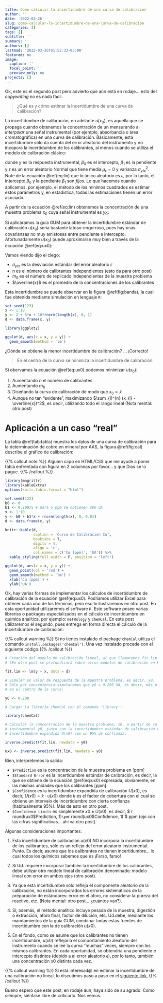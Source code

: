 ```yaml
---
title: Como calcular la incertidumbre de una curva de calibracion
author: ''
date: '2022-03-26'
slug: como-calcular-la-incertidumbre-de-una-curva-de-calibracion
categories: []
tags: []
subtitle: ''
summary: ''
authors: []
lastmod: '2022-03-26T01:52:33-03:00'
featured: no
image:
  caption: ''
  focal_point: ''
  preview_only: no
projects: []
---
```

Ok, este es el segundo post pero advierto que aún está en rodaje... esto del
_copywriting_ no es nada fácil.

>¿Qué es y cómo estimar la incertidumbre de una curva de calibración?

La incertidumbre de calibración, en adelante $u(x_{0})$, es aquella que se 
propaga cuando obtenemos la concentración de un mensurando
al *interpolar* una señal instrumental (por ejemplo, absorbancia o 
área cromatográfica) en una curva de calibración. Básicamente, 
esta incertidumbre
sólo da cuenta del error aleatorio del instrumento y no incopora la
incertidumbre de los calibrantes, al menos cuando se utiliza el modelo de 
calibración clásico:

\begin{equation}
  y = \beta_{0} + \beta_{1} x + \epsilon
    (\#eq:lin)
\end{equation}

donde $y$ es la respuesta instrumental, $\beta_{0}$ es el intercepto,
$\beta_{1}$ es la pendiente y $\epsilon$ es un error aleatorio Normal que tiene
media $\mu_{\epsilon} = 0$ y varianza $\sigma_{y/x}^2$. Note de la 
ecuación \@ref(eq:lin) que lo único aleatorio es $\epsilon$, por lo tanto,
el intercepto $\beta_{0}$  y la pendiente $\beta_{1}$ son *fijos*. 
Lo que hacemos cuando aplicamos, por ejemplo, el método de los mínimos 
cuadrados es estimar estos parámetros y, en estadística, todas las 
estimaciones tienen un error asociado.

A partir de la ecuación \@ref(eq:lin) obtenemos la concentración de una 
muestra problema $x_{0}$ cuya señal instrumental es $y_{0}$:

\begin{equation}
  x_{0} = \frac{y_{0} - \beta_{0}}{\beta_{1}}
    (\#eq:x0)
\end{equation}

Si aplicáramos la guía GUM para obtener la incertidumbre estándar de 
calibración $u(x_{0})$ sería bastante latoso-engorroso, pues hay unas 
covarianzas no muy amistosas entre pendiente e intercepto. Afortunadamente
$u(x_{0})$ puede aproximarse muy bien a través de la ecuación \@ref(eq:ux0):

\begin{equation}
  u(x_{0}) = \frac{\sigma_{y/x}}{\beta_{1}}
  \sqrt{\frac{1}{n} + \frac{1}{m_{0}} + \frac{(x_{0} - \overline{x})^2}
  {\sum_{i}^{n} (x_{i} - \overline{x})^2}}
    (\#eq:ux0)
\end{equation}

Vamos viendo dijo el ciego:

- $\sigma_{y/x}$ es la desviación estándar del error aleatorio $\epsilon$
- $n$ es el número de calibrantes independientes (esto da para otro post)
- $m_{0}$ es el número de replicado independientes de la muestra problema
- $\overline{x}$ es el promedio de la concentraciones de los calibrantes


Esta incertidumbre se puede observar en la figura \@ref(fig:banda), la
cual fue obtenida mediante simulación en lenguaje `R`:

```r

set.seed(123)
x <- 1:10
y <- 2 + 5*x + 10*rnorm(length(x), 0, 1)
d <- data.frame(x, y)

library(ggplot2)

ggplot(d, aes(x = x, y = y)) +
  geom_smooth(method = 'lm') 

```

¿Dónde se obtiene la menor incertidumbre de calibración? ... ¡Correcto!

> En el centro de la curva se minimiza la incertidumbre de calibración

Si obervamos la ecuación \@ref(eq:ux0) podemos minimizar $u(x_{0})$:

1. Aumentando $n$ el número de calibrantes. 
2. Aumentando $m_{0}$
3. Diseñando la curva de calibración de modo que $x_{0} = \bar{x}$
4. Aunque no tan "evidente", maximizando $\sum_{i}^{n} (x_{i} - \overline{x})^2$,
es decir, utilizando todo el rango lineal (Nota mental: otro post)

# Aplicación a un caso "real"

La tabla \@ref(tab:tabla) muestra los datos de una curva de calibración para la determinación de cobre en mineral por AAS, la figura \@ref(fig:cal) describe
el gráfico de calibración:

{{% callout note %}}
Alguien capo en HTML/CSS que me ayude a poner tabla enfrentada con figura en 
2 columnas por favor... y que Dios se lo pague.
{{% /callout %}}





```r
library(magrittr)
library(kableExtra)
options(knitr.table.format = "html") 

set.seed(123)
b0 <- 0
b1 <- 0.200/5 # para 5 ppm se obtienen 200 UA 
x <- 1:10
y <- b0 + b1*x + rnorm(length(x), 0, 0.01)
d <- data.frame(x, y)

knitr::kable(d,
             caption = 'Curva de Calibración Cu',
             booktabs = T,
             digits = 4,
             align = 'c',
             col.names = c('Cu [ppm]', 'UA')) %>% 
  kable_styling(full_width = F, position = 'left')


```


```r

ggplot(d, aes(x = x, y = y)) +
  geom_point(col = 'red') +
  geom_smooth(method = 'lm') +
  xlab('Cu [ppm]') +
  ylab('UA')

```


Ok, hay varias formas de implementar los cálculos de incertidumbre de 
calibración de la ecuación \@ref(eq:ux0). Podríamos utilizar Excel para
obtener cada uno de los términos, pero eso lo ilustraremos en otro post.
En esta oportunidad utilizaremos el software `R`. Este software posee varias
librerías o packages especializados en el cálculo de incertidumbre en
química analítica, por ejemplo: `metRology` y `chemCal`. En este post
utilizaremos el segundo, pues entrega en forma directa el cálculo de
la incertidumbre de calibración:

{{% callout warning %}}
Si no tienes instalado el package `chemCal` utiliza el comando
`install.packages('chemCal')`. Una vez instalado procede con el siguiente 
código.{{% /callout %}}


```r

# Creación del modelo de calibración lineal, al que llamaremos fit.lin 
# (En otro post se profundizará sobre otros modelos de calibración en R)

fit.lin <- lm(y ~ x, data = d)

# Simular un valor de respuesta de la muestra problema, es decir, y0.
# Sólo por conveniencia simularemos que y0 = 0.200 UA, es decir, más o menos
# en el centro de la curva:

y0 <- 0.200

# Cargar la librería chemCal con el comando 'library':

library(chemCal)

# Calcular la concentración de la muestra problema, x0, a partir de su señal
# instrumental y0, junto con la incertidumbre estándar de calibración u(x0) e
# incertidumbre expandida U(x0) con un 95% de confianza:

inverse.predict(fit.lin, newdata = y0)

```


```r

ux0 <- inverse.predict(fit.lin, newdata = y0)

```


Bien, interpretemos la salida:

- `$Prediction` es la concentración de la muestra problema en [ppm]
- `$Standard Error` es la incertidumbre estándar de calibración, es
decir, la que se obtiene de la ecuación \@ref(eq:ux0) expresada,
obviamente, en las mismas unidades que los calibrantes [ppm].
- `$Confidence` es la incertidumbre expandida de calibración $U(x0)$, es decir, 
$U(x0) = k\cdot u(x0)$ donde $k$ es el factor de cobertura con el cual se obtiene
un intervalo de incertidumbre con cierta confianza (habitualmente 95%). 
Más de esto en otro post.
- `$Confidence Limits` es simplemente $x0 \pm U(x0)$, es decir,
$`r round(ux0$Prediction, 1)` \pm `r round(ux0$Confidence, 1)`$ ppm 
(ojo con las cifras significativas... ahí va otro post).

Algunas consideraciones importantes:

1. Esta incertidumbre de calibración $u(x0)$ NO incorpora la 
incertidumbre de los calibrantes, sólo es un reflejo del error aleatorio
instrumental. Punto. Es decir, asume que los calibrantes no tienen
incertidumbre... lo cual todos los químicos sabemos que es ¡Farso, farso!

2. Si Ud. requiere incorporar también la incertidumbre de los calibrantes, debe
utilizar otro modelo lineal de calibración denominado: modelo lineal con error
en ambos ejes (otro post).

3. Ya que esta incertidumbre sólo refleja el componente aleatorio de la 
calibración, no están incorporados los errores sistemáticos de la preparación
de estándares: error en el aforo, no considerar la pureza del 
reactivo, etc. (Nota mental: otro post... ¿cuántos van?).

4. Si, además, el método analítico incluye pesada de la muestra, digestión o
extracción, aforo final, factor de dilución, etc. Ud.debe, mediante los
mandamientos de la guía GUM, combinar todas estas fuentes de incertidumbre
con la de calibración $u(x0)$.

5. En el fondo, como se asume que los calibrantes no tienen incertidumbre, 
$u(x0)$ reflejaría el comportamiento aleatorio del instrumento cuando
se lee la curva "muchas" veces, siempre con los mismos calibrantes. En cada 
oportunidad, se obtendría una pendiente e intercepto distintos (debido a al 
error aleatorio $\epsilon$), por lo tanto, también una concentración $x0$ 
distinta cada vez.


{{% callout warning %}}
Si está interesad@ en estimar la incertidumbre de una calibración no lineal, lo
discutimos paso a paso en el [siguiente link.](https://www.analytical.cl/post/incertidumbre-de-una-calibracion-no-lineal/)
{{% /callout %}}


Bueno espero que este post, en rodaje áun, haya sido de su agrado. Como siempre, 
siéntase libre de criticarlo. Nos vemos.